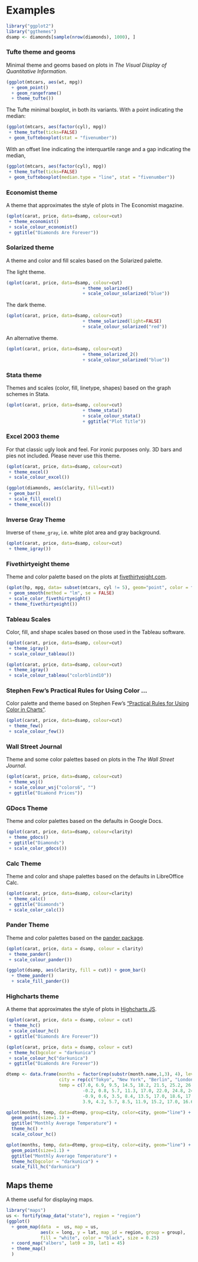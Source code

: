 # Examples

```r
library("ggplot2")
library("ggthemes")
dsamp <- diamonds[sample(nrow(diamonds), 1000), ]
```

### Tufte theme and geoms

Minimal theme and geoms based on plots in *The Visual Display of
Quantitative Information*.

```r
(ggplot(mtcars, aes(wt, mpg))
  + geom_point()
  + geom_rangeframe()
  + theme_tufte())
```

The Tufte minimal boxplot, in both its variants.
With a point indicating the median:
```r
(ggplot(mtcars, aes(factor(cyl), mpg)) 
 + theme_tufte(ticks=FALSE)
 + geom_tufteboxplot(stat = "fivenumber"))
```

With an offset line indicating the interquartile range and a gap indicating the median,
```r
(ggplot(mtcars, aes(factor(cyl), mpg)) 
 + theme_tufte(ticks=FALSE)
 + geom_tufteboxplot(median.type = "line", stat = "fivenumber"))
```

### Economist theme

A theme that approximates the style of plots in The Economist
magazine.

```r
(qplot(carat, price, data=dsamp, colour=cut)
 + theme_economist()
 + scale_colour_economist()
 + ggtitle("Diamonds Are Forever"))
```

### Solarized theme

A theme and color and fill scales based on the Solarized palette.

The light theme.

```r
(qplot(carat, price, data=dsamp, colour=cut)
                             + theme_solarized()
                             + scale_colour_solarized("blue"))
```

The dark theme.

```r
(qplot(carat, price, data=dsamp, colour=cut)
                             + theme_solarized(light=FALSE)
                             + scale_colour_solarized("red"))
```

An alternative theme.

```r
(qplot(carat, price, data=dsamp, colour=cut)
                             + theme_solarized_2()
                             + scale_colour_solarized("blue"))
```


### Stata theme 

Themes and scales (color, fill, linetype, shapes) based on the graph
schemes in Stata.

```r
(qplot(carat, price, data=dsamp, colour=cut)
                             + theme_stata() 
                             + scale_colour_stata()
                             + ggtitle("Plot Title"))
```

### Excel 2003 theme

For that classic ugly look and feel. For ironic purposes only. 3D bars
and pies not included. Please never use this theme.

```r
(qplot(carat, price, data=dsamp, colour=cut)
 + theme_excel() 
 + scale_colour_excel())

```

```r
(ggplot(diamonds, aes(clarity, fill=cut)) 
 + geom_bar()
 + scale_fill_excel()
 + theme_excel())
```

### Inverse Gray Theme

Inverse of `theme_gray`, i.e. white plot area and gray background.

```r
(qplot(carat, price, data=dsamp, colour=cut)
 + theme_igray())
```

### Fivethirtyeight theme

Theme and color palette based on the plots at [fivethirtyeight.com](http://fivethirtyeight.com).

```r
(qplot(hp, mpg, data= subset(mtcars, cyl != 5), geom="point", color = factor(cyl))
 + geom_smooth(method = "lm", se = FALSE)
 + scale_color_fivethirtyeight()
 + theme_fivethirtyeight())
```

### Tableau Scales

Color, fill, and shape scales based on those used in the Tableau software.

```r
(qplot(carat, price, data=dsamp, colour=cut)
 + theme_igray()
 + scale_colour_tableau())
```

```r
(qplot(carat, price, data=dsamp, colour=cut)
 + theme_igray()
 + scale_colour_tableau("colorblind10"))
```

### Stephen Few's Practical Rules for Using Color ...

Color palette and theme based on Stephen Few's ["Practical Rules for Using Color in Charts"](http://www.perceptualedge.com/articles/visual_business_intelligence/rules_for_using_color.pdf).

```r
(qplot(carat, price, data=dsamp, colour=cut)
 + theme_few()
 + scale_colour_few())
```

### Wall Street Journal

Theme and some color palettes based on plots in the *The Wall Street Journal*.

```r
(qplot(carat, price, data=dsamp, colour=cut)
 + theme_wsj()
 + scale_colour_wsj("colors6", "")
 + ggtitle("Diamond Prices"))
```

### GDocs Theme

Theme and color palettes based on the defaults in Google Docs.

```r
(qplot(carat, price, data=dsamp, colour=clarity)
 + theme_gdocs()
 + ggtitle("Diamonds")
 + scale_color_gdocs())
```

### Calc Theme

Theme and color and shape palettes based on the defaults in LibreOffice Calc.

```r
(qplot(carat, price, data=dsamp, colour=clarity)
 + theme_calc()
 + ggtitle("Diamonds")
 + scale_color_calc())
```

### Pander Theme

Theme and color palettes based on the [pander package](http://rapporter.github.io/pander/).

```r
(qplot(carat, price, data = dsamp, colour = clarity)
 + theme_pander()
 + scale_colour_pander())
```

```r
(ggplot(dsamp, aes(clarity, fill = cut)) + geom_bar()
  + theme_pander()
  + scale_fill_pander())
```

### Highcharts  theme

A theme that approximates the style of plots in [Highcharts JS](http://www.highcharts.com/demo).

```r
(qplot(carat, price, data = dsamp, colour = cut)
 + theme_hc()
 + scale_colour_hc()
 + ggtitle("Diamonds Are Forever"))
```
```r
(qplot(carat, price, data = dsamp, colour = cut)
 + theme_hc(bgcolor = "darkunica")
 + scale_colour_hc("darkunica")
 + ggtitle("Diamonds Are Forever"))
```

```r
dtemp <- data.frame(months = factor(rep(substr(month.name,1,3), 4), levels = substr(month.name,1,3)),
                    city = rep(c("Tokyo", "New York", "Berlin", "London"), each = 12),
                    temp = c(7.0, 6.9, 9.5, 14.5, 18.2, 21.5, 25.2, 26.5, 23.3, 18.3, 13.9, 9.6,
                             -0.2, 0.8, 5.7, 11.3, 17.0, 22.0, 24.8, 24.1, 20.1, 14.1, 8.6, 2.5,
                             -0.9, 0.6, 3.5, 8.4, 13.5, 17.0, 18.6, 17.9, 14.3, 9.0, 3.9, 1.0,
                             3.9, 4.2, 5.7, 8.5, 11.9, 15.2, 17.0, 16.6, 14.2, 10.3, 6.6, 4.8))
```

```r
qplot(months, temp, data=dtemp, group=city, color=city, geom="line") +
  geom_point(size=1.1) + 
  ggtitle("Monthly Average Temperature") +
  theme_hc() +
  scale_colour_hc()
```

```r
qplot(months, temp, data=dtemp, group=city, color=city, geom="line") +
  geom_point(size=1.1) + 
  ggtitle("Monthly Average Temperature") +
  theme_hc(bgcolor = "darkunica") +
  scale_fill_hc("darkunica")
```

## Maps theme

A theme useful for displaying maps.

```r
library("maps")
us <- fortify(map_data("state"), region = "region")
(ggplot()
  + geom_map(data  =  us, map = us,
             aes(x = long, y = lat, map_id = region, group = group),
             fill = "white", color = "black", size = 0.25)
  + coord_map("albers", lat0 = 39, lat1 = 45)
  + theme_map()
  )
```



<!--  LocalWords:  dsamp ggplot2 ggthemes nrow Tufte geoms tufte aes
 -->
<!--  LocalWords:  rangeframe ggplot mtcars boxplot tufteboxplot cyl
 -->
<!--  LocalWords:  qplot colour ggtitle Solarized solarized Stata 3D
 -->
<!--  LocalWords:  linetype stata excel1 excel2 igray Fivethirtyeight
 -->
<!--  LocalWords:  fivethirtyeight lm se colorbind10 colorblind10 wsj
 -->
<!--  LocalWords:  Few's colors6 GDocs gdocs Calc LibreOffice calc JS
 -->
<!--  LocalWords:  scatterplot barplot Highcharts hc darkunica dtemp
 -->
<!--  LocalWords:  bgcolor substr
 -->
